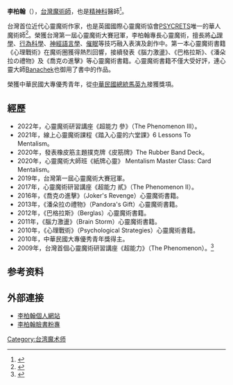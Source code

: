 
{{多個問題|
{{blpsources|time=2017-02-15T07:30:33+00:00}}
{{coi|time=2021-07-05}}
{{advert|time=2021-07-05}}
}}
{{藝人
| 姓名     = 李柏翰
| 英文名 = Lee Perl Han
| 类型     = 男艺人
| 圖片     = 
| 出生日期 = {{birth_date_and_age|1987|10|16}}
| 國籍     = {{馬來西亞}}
| 职业     = 心靈魔術師、精神科醫師
| 教育程度     =  [[高雄醫學大學|高雄醫學大學]]醫學系畢業、醫學研究所博士候選人
}}

'''李柏翰'''（{{bd|1987年|10月16日|catIdx=李}}），[[台灣|台灣]][[魔術師|魔術師]]，也是[[精神科|精神科]]醫師<ref>{{Cite web |url=http://www.kmuh.org.tw/www/psychia/ns/maine-3.html |title=高雄醫學大學精神科 |access-date=2017-02-18 |archive-date=2019-02-11 |archive-url=https://web.archive.org/web/20190211184925/http://www.kmuh.org.tw/www/psychia/ns/maine-3.html |dead-url=no }}</ref>。

台灣首位近代心靈魔術作家，也是英國國際心靈魔術協會[[PSYCRETS|PSYCRETS]]唯一的華人魔術師<ref>{{Cite web |url=http://www.psycrets.org.uk/ |title=PSYCRETS MEMBERS |access-date=2021-12-28 |archive-date=2019-07-31 |archive-url=https://web.archive.org/web/20190731060734/https://www.psycrets.org.uk/ |dead-url=no }}</ref>。榮獲台灣第一屆心靈魔術大賽冠軍，李柏翰專長心靈魔術，擅長將[[心理學|心理學]]、[[行為科學|行為科學]]、[[神經語言學|神經語言學]]、[[催眠|催眠]]等技巧融入表演及創作中。第一本心靈魔術書籍《心理戰術》在魔術圈獲得熱烈回響，接續發表《腦力激盪》、《巴格拉斯》、《潘朵拉の禮物》及《喬克の進擊》等心靈魔術書籍。心靈魔術書籍不僅大受好評，連心靈大師[[Banachek|Banachek]]也御用了書中的作品。

榮獲中華民國大專優秀青年，從[[中華民國|中華民國]][[總統|總統]][[馬英九|馬英九]]接獲獎項。

== 經歷 ==
* 2022年，心靈魔術研習講座《超能力 參》（The Phenomenon III）。
* 2021年，線上心靈魔術課程《踏入心靈的六堂課》6 Lessons To Mentalism。
* 2020年，發表橡皮筋主題撲克牌《皮筋牌》The Rubber Band Deck。
* 2020年，心靈魔術大師班《紙牌心靈》 Mentalism Master Class: Card Mentalism。
* 2019年，台灣第一屆心靈魔術大賽冠軍。
* 2017年，心靈魔術研習講座《超能力 貳》（The Phenomenon II）。
* 2016年，《喬克の進擊》（Joker's Revenge）心靈魔術書籍。
* 2013年，《潘朵拉の禮物》（Pandora's Gift）心靈魔術書籍。
* 2012年，《巴格拉斯》（Berglas）心靈魔術書籍。
* 2011年，《腦力激盪》（Brain Storm）心靈魔術書籍。
* 2010年，《心理戰術》（Psychological Strategies）心靈魔術書籍。
* 2010年，中華民國大專優秀青年獎得主。
* 2009年，台灣首個心靈魔術研習講座《超能力》（The Phenomenon）。<ref>{{Cite web |url=http://world.or23.com/read.php?tid=21254 |title=世界魔術論壇 |access-date=2017-02-15 |archive-date=2011-01-05 |archive-url=https://web.archive.org/web/20110105141053/http://world.or23.com/read.php?tid=21254 |dead-url=no }}</ref>

== 参考资料 ==
{{refs}}

== 外部連接 ==
* [http://www.perllee.com 李柏翰個人網站]
* [https://www.facebook.com/perllee1016 李柏翰臉書粉專]

[[Category:台湾魔术师|Category:台湾魔术师]]